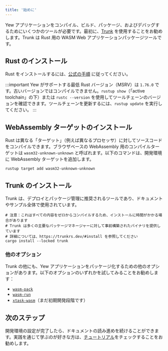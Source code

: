 ```yaml
---
title: '始めに'
---
```


Yew アプリケーションをコンパイル、ビルド、パッケージ、およびデバッグするためにいくつかのツールが必要です。最初に、[Trunk](https://trunkrs.dev/) を使用することをお勧めします。Trunk は Rust 用の WASM Web アプリケーションパッケージツールです。

## Rust のインストール

Rust をインストールするには、[公式の手順](https://www.rust-lang.org/tools/install) に従ってください。

:::important
Yew がサポートする最低 Rust バージョン（MSRV）は `1.76.0` です。古いバージョンではコンパイルできません。`rustup show`（「active toolchain」の下）または `rustc --version` を使用してツールチェーンのバージョンを確認できます。ツールチェーンを更新するには、`rustup update` を実行してください。
:::

## WebAssembly ターゲットのインストール

Rust は異なる「ターゲット」（例えば異なるプロセッサ）に対してソースコードをコンパイルできます。ブラウザベースの WebAssembly 用のコンパイルターゲットは `wasm32-unknown-unknown` と呼ばれます。以下のコマンドは、開発環境に WebAssembly ターゲットを追加します。

```shell
rustup target add wasm32-unknown-unknown
```

## Trunk のインストール

Trunk は、デプロイとパッケージ管理に推奨されるツールであり、ドキュメントやサンプル全体で使用されています。

```shell
# 注意：これはすべての内容をゼロからコンパイルするため、インストールに時間がかかる場合があります
# Trunk は多くの主要なパッケージマネージャーに対して事前構築されたバイナリを提供しています
# 詳細については、https://trunkrs.dev/#install を参照してください
cargo install --locked trunk
```

### 他のオプション

Trunk の他にも、Yew アプリケーションをパッケージ化するための他のオプションがあります。以下のオプションのいずれかを試してみることをお勧めします：

-   [`wasm-pack`](https://rustwasm.github.io/wasm-pack/)
-   [`wasm-run`](https://github.com/IMI-eRnD-Be/wasm-run)
-   [`xtask-wasm`](https://github.com/rustminded/xtask-wasm/)（まだ初期開発段階です）

## 次のステップ

開発環境の設定が完了したら、ドキュメントの読み進めを続けることができます。実践を通じて学ぶのが好きな方は、[チュートリアル](../tutorial)をチェックすることをお勧めします。
